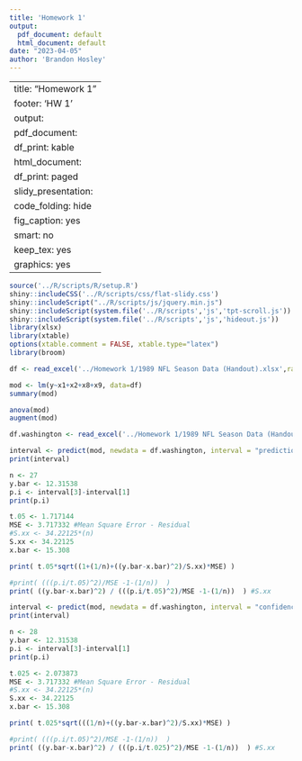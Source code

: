 ```yaml
---
title: 'Homework 1'
output:
  pdf_document: default
  html_document: default
date: "2023-04-05"
author: 'Brandon Hosley'
---
```

---
title: "Homework 1"
footer: 'HW 1'
output:
  pdf_document:
    df_print: kable
  html_document:
    df_print: paged
  slidy_presentation:
    code_folding: hide
    fig_caption: yes
    smart: no
keep_tex: yes
graphics: yes
---

```r
source('../R/scripts/R/setup.R')
shiny::includeCSS('../R/scripts/css/flat-slidy.css')
shiny::includeScript("../R/scripts/js/jquery.min.js")
shiny::includeScript(system.file('../R/scripts','js','tpt-scroll.js'))
shiny::includeScript(system.file('../R/scripts','js','hideout.js'))
library(xlsx)
library(xtable)
options(xtable.comment = FALSE, xtable.type="latex")
library(broom)
```


```r
df <- read_excel('../Homework 1/1989 NFL Season Data (Handout).xlsx',range = cell_rows(1:28))

```



```r
mod <- lm(y~x1+x2+x8+x9, data=df)
summary(mod)
```

```r
anova(mod)
augment(mod)
```

```r
df.washington <- read_excel('../Homework 1/1989 NFL Season Data (Handout).xlsx',range = cell_rows(1:29))[28,]
```

```r
interval <- predict(mod, newdata = df.washington, interval = "prediction", level=0.90)
print(interval)

n <- 27
y.bar <- 12.31538
p.i <- interval[3]-interval[1]
print(p.i)

t.05 <- 1.717144
MSE <- 3.717332 #Mean Square Error - Residual
#S.xx <- 34.22125*(n)
S.xx <- 34.22125
x.bar <- 15.308

print( t.05*sqrt((1+(1/n)+((y.bar-x.bar)^2)/S.xx)*MSE) )

#print( (((p.i/t.05)^2)/MSE -1-(1/n))  )
print( ((y.bar-x.bar)^2) / (((p.i/t.05)^2)/MSE -1-(1/n))  ) #S.xx
```

```r
interval <- predict(mod, newdata = df.washington, interval = "confidence", level=0.95)
print(interval)

n <- 28
y.bar <- 12.31538
p.i <- interval[3]-interval[1]
print(p.i)

t.025 <- 2.073873
MSE <- 3.717332 #Mean Square Error - Residual
#S.xx <- 34.22125*(n)
S.xx <- 34.22125
x.bar <- 15.308

print( t.025*sqrt(((1/n)+((y.bar-x.bar)^2)/S.xx)*MSE) )

#print( (((p.i/t.05)^2)/MSE -1-(1/n))  )
print( ((y.bar-x.bar)^2) / (((p.i/t.025)^2)/MSE -1-(1/n))  ) #S.xx
```










